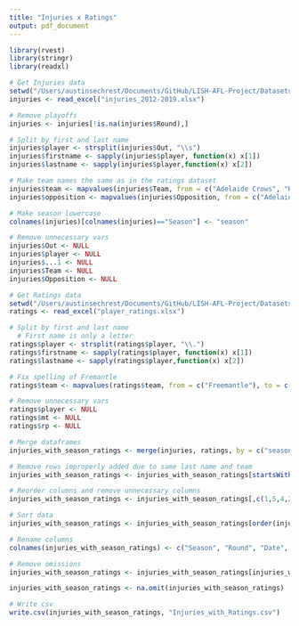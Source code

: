 ```yaml
---
title: "Injuries x Ratings"
output: pdf_document
---
```


```r
library(rvest)
library(stringr)
library(readxl)

# Get Injuries data
setwd("/Users/austinsechrest/Documents/GitHub/LISH-AFL-Project/Datasets")
injuries <- read_excel("injuries_2012-2019.xlsx")

# Remove playoffs
injuries <- injuries[!is.na(injuries$Round),]

# Split by first and last name
injuries$player <- strsplit(injuries$Out, "\\s")
injuries$firstname <- sapply(injuries$player, function(x) x[1])
injuries$lastname <- sapply(injuries$player,function(x) x[2])

# Make team names the same as in the ratings dataset
injuries$team <- mapvalues(injuries$Team, from = c("Adelaide Crows", "Brisbane Lions", "Geelong Cats", "Gold Coast Suns", "Sydney Swans", "West Coast Eagles"), to = c("Adelaide", "Brisbane", "Geelong", "Gold Coast", "Sydney", "West Coast"))
injuries$opposition <- mapvalues(injuries$Opposition, from = c("Adelaide Crows", "Brisbane Lions", "Geelong Cats", "Gold Coast Suns", "Sydney Swans", "West Coast Eagles"), to = c("Adelaide", "Brisbane", "Geelong", "Gold Coast", "Sydney", "West Coast"))

# Make season lowercase
colnames(injuries)[colnames(injuries)=="Season"] <- "season"

# Remove unnecessary vars
injuries$Out <- NULL
injuries$player <- NULL
injuries$...1 <- NULL
injuries$Team <- NULL
injuries$Opposition <- NULL

# Get Ratings data
setwd("/Users/austinsechrest/Documents/GitHub/LISH-AFL-Project/Datasets")
ratings <- read_excel("player_ratings.xlsx")

# Split by first and last name
  # First name is only a letter
ratings$player <- strsplit(ratings$player, "\\.")
ratings$firstname <- sapply(ratings$player, function(x) x[1])
ratings$lastname <- sapply(ratings$player,function(x) x[2])

# Fix spelling of Fremantle
ratings$team <- mapvalues(ratings$team, from = c("Freemantle"), to = c("Fremantle"))

# Remove unnecessary vars
ratings$player <- NULL
ratings$mt <- NULL
ratings$rp <- NULL

# Merge dataframes
injuries_with_season_ratings <- merge(injuries, ratings, by = c("season", "team", "lastname"))

# Remove rows improperly added due to same last name and team
injuries_with_season_ratings <- injuries_with_season_ratings[startsWith(injuries_with_season_ratings$firstname.x, injuries_with_season_ratings$firstname.y),]

# Reorder columns and remove unnecessary columns
injuries_with_season_ratings <- injuries_with_season_ratings[,c(1,5,4,2,9,7,8,3,10,6)]

# Sort data
injuries_with_season_ratings <- injuries_with_season_ratings[order(injuries_with_season_ratings$season, injuries_with_season_ratings$team, injuries_with_season_ratings$Round),]

# Rename columns
colnames(injuries_with_season_ratings) <- c("Season", "Round", "Date", "Team", "Opposition", "HA", "First.Name", "Last.Name", "Avg.Rating", "Reason")

# Remove omissions
injuries_with_season_ratings <- injuries_with_season_ratings[injuries_with_season_ratings$Reason != "Omitted",]

injuries_with_season_ratings <- na.omit(injuries_with_season_ratings)

# Write csv
write.csv(injuries_with_season_ratings, "Injuries_with_Ratings.csv")
```
